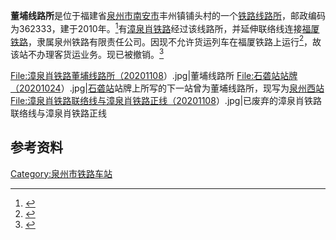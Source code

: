 {{Infobox China railway station
| 车站名称 = 董埔线路所
| 图片 = File:漳泉肖铁路董埔线路所（20200720）.jpg
| 图片介紹 = 董埔线路所站房
| 车站功能 = 线路所
| 车站位置 = 福建省泉州市南安市丰州镇
| 使用状态 = 停用
| 归属 = 泉州铁路有限责任公司
| 线路 = [[漳泉肖铁路|漳泉肖铁路]]<br>[[福厦铁路|福厦铁路]]
| 车站等级 = 
| 月台数目 = 0
}}

'''董埔线路所'''是位于福建省[[泉州市|泉州市]][[南安市|南安市]]丰州镇铺头村的一个[[线路所|铁路线路所]]，邮政编码为362333，建于2010年。<ref>{{Cite web|title=漳泉肖铁路“攀上”福厦高铁_新闻中心_新浪网|url=http://news.sina.com.cn/o/2010-04-01/025217305227s.shtml|accessdate=2020-11-26|publisher=新浪网}}</ref>有[[漳泉肖铁路|漳泉肖铁路]]经过该线路所，并延伸联络线连接[[福厦铁路|福厦铁路]]，隶属泉州铁路有限责任公司。因现不允许货运列车在福厦铁路上运行<ref>{{Cite journal|title=福建湄洲湾铁路支线后方通道问题研究|author=朱传勇|url=https://www.cnki.com.cn/Article/CJFDTotal-GSKJ201405033.htm|journal=甘肃科技|issue=5|doi=|others=|year=2014年|volume=|page=|pmid=}}</ref>，故该站不办理客货运业务。现已被撤销。<ref>{{Cite web|title=大竹等八个车站改造工程物资设备采购招标公告|url=http://ncztb.nc.gov.cn/nczbw/infodetail/?categoryNum=002009001&infoid=7391e2e3-85cc-4da9-9893-364cf968b697|accessdate=2020-11-26|publisher=江西省南昌公共资源交易网}}</ref>
<gallery>
File:漳泉肖铁路董埔线路所（20201108）.jpg|董埔线路所
File:石砻站站牌（20201024）.jpg|[[石砻站|石砻站]]站牌上所写的下一站曾为董埔线路所，现写为[[泉州西站|泉州西站]]
File:漳泉肖铁路联络线与漳泉肖铁路正线（20201108）.jpg|已废弃的漳泉肖铁路联络线与漳泉肖铁路正线
</gallery>

== 参考资料 ==
<references />

{{reflist}}
{{漳泉肖铁路}}

[[Category:泉州市铁路车站|Category:泉州市铁路车站]]